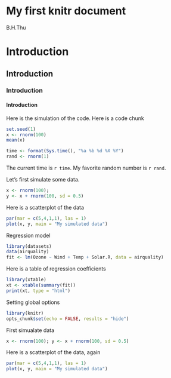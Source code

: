 # My first knitr document 
B.H.Thu  

# Introduction
## Introduction 
### Introduction
#### Introduction

Here is the simulation of the code. Here is a code chunk 
```r
set.seed(1)
x <- rnorm(100)
mean(x)
```



```r
time <- format(Sys.time(), "%a %b %d %X %Y")
rand <- rnorm(1)
```
The current time is `r time`. My favorite random number is `r rand`. 



Let's first simulate some data. 
``` r
x <- rnorm(100); 
y <- x + rnorm(100, sd = 0.5)
```
Here is a scatterplot of the data 
```r
par(mar = c(5,4,1,1), las = 1)
plot(x, y, main = "My simulated data")
```



Regression model
```r
library(datasets)
data(airquality)
fit <- lm(Ozone ~ Wind + Temp + Solar.R, data = airquality)
```
Here is a table of regression coefficients
```r
library(xtable)
xt <- xtable(summary(fit))
print(xt, type = "html")
```


Setting global options
```r
library(knitr)
opts_chunk$set(echo = FALSE, results = "hide")
```

First simualate data 
```r
x <- rnorm(100); y <- x + rnorm(100, sd = 0.5)
```
Here is a scatterplot of the data, again
```r
par(mar = c(5,4,1,1), las = 1)
plot(x, y, main = "My simulated data")
```

